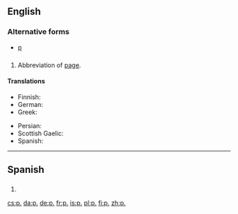{{also|Appendix:Variations of "p"}}
==English==

===Alternative forms===
* [[p]]

==={{abbreviation-old|en}}===
{{en-noun|pp.}}

# Abbreviation of [[page]].

====Translations====
{{trans-top|page}}
* Finnish: {{t+|fi|s.}}
* German: {{t+|de|Seite|f|alt=S.}}
* Greek: {{t-|el|σ.|tr=s.|sc=Grek}}
{{trans-mid}}
* Persian: {{t+|fa|ص|tr=s|sc=fa-Arab}}
* Scottish Gaelic: {{t-|gd|td}}
* Spanish: {{t-|es|p.}}
{{trans-bottom}}

----

==Spanish==

==={{abbreviation-old|es}}===
{{es-noun|f|pp.}}

# {{abbreviation of|página|lang=es}}

[[cs:p.]]
[[da:p.]]
[[de:p.]]
[[fr:p.]]
[[is:p.]]
[[pl:p.]]
[[fi:p.]]
[[zh:p.]]
